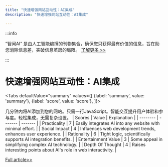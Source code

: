 ```yaml
---
title: "快速增强网站互动性：AI集成"
description: "快速增强网站互动性：AI集成"

---
```



:::info

“智闻AI“ 是由人工智能编撰的刊物集合，确保您只获得最有价值的信息，旨在助您消除信息差，突破信息茧房的局限。  [了解更多 >>](/)

:::

# 快速增强网站互动性：AI集成


<Tabs
	defaultValue="summary"
	values={[
	{label: 'summary', value: 'summary'},
	{label: 'score', value: 'score'},
]}>
<TabItem value="summary">


几分钟内将AI添加到您的网站。只需一行JavaScript。智能交互提升用户体验和参与度。轻松集成，无需复杂设置。
</TabItem>
<TabItem value="score">
	| Scores     | Value   | Explanation |
	| -------- | ------- | ------- |
	| Practicality  | 7    | Easily integrates AI into any website with minimal effort.    |
	| Social Impact | 4     | Influences web development trends, enhances user experience.    |
	| Rationality    | 6    | Tight logic, scientifically supports AI integration benefits.    |
	| Entertainment Value    | 3    | Some appeal in simplifying complex AI technology.    |
	| Depth Of Thought    | 4    | Raises interesting points about AI's role in web interactivity.    |
</TabItem>
</Tabs>

[Full article>>](https://www.producthunt.com/posts/webassistants-ai)
